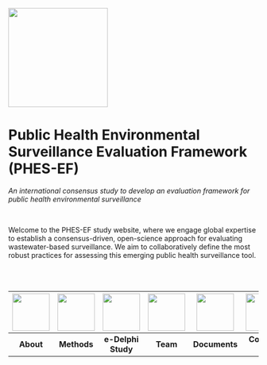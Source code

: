 ::: centered_content
![](assets/phes-ef-logo_colour.svg){width="200"}

# Public Health Environmental Surveillance Evaluation Framework (PHES-EF)

*An international consensus study to develop an evaluation framework for public health environmental surveillance*
:::
\

::: centered_content
Welcome to the PHES-EF study website, where we engage global expertise to establish a consensus-driven, open-science approach for evaluating wastewater-based surveillance. We aim to collaboratively define the most robust practices for assessing this emerging public health surveillance tool.
:::

\
\

::: centered_content
| [![](images/icon_about.svg){fig-align="center" width="75"}](about.qmd) | [![](images/icon_study.svg){fig-align="center" width="75"}](methods.qmd) | [![](images/icon_clipboard.svg){fig-align="center" width="75"}](delphi.qmd) | [![](images/icon_team.svg){fig-align="center" width="75"}](team.qmd) | [![](images/icon_Documentation.svg){fig-align="center" width="75"}](documents.qmd) | [![](images/icon_contact-us.svg){fig-align="center" width="75"}](contact.qmd) | [![](images/icon_faq.svg){fig-align="center" width="75"}](faq.qmd) |
| :---: | :---: | :---: | :---: | :---: | :---: | :---: |
| **About** | **Methods**| **e-Delphi Study** | **Team** | **Documents** | **Contact Us** | **FAQ** |
:::
